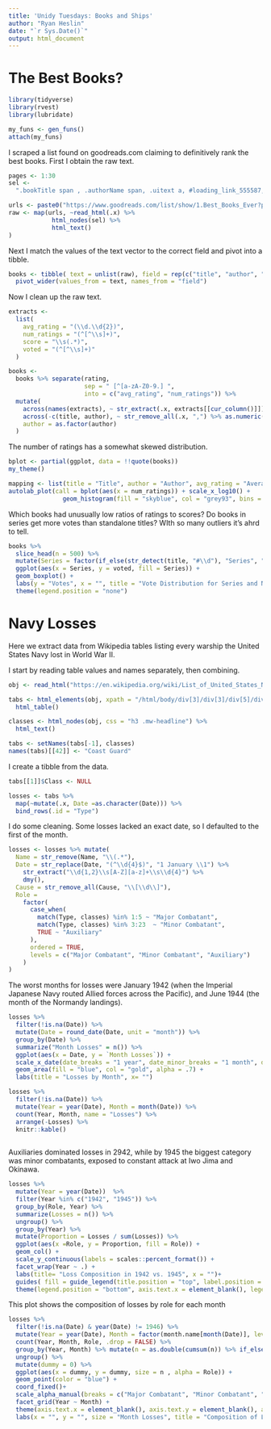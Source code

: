 ```yaml
---
title: 'Unidy Tuesdays: Books and Ships'
author: "Ryan Heslin"
date: "`r Sys.Date()`"
output: html_document
---
```

# The Best Books?
```r
library(tidyverse)
library(rvest)
library(lubridate)

my_funs <- gen_funs()
attach(my_funs)
```

I scraped a list found on goodreads.com claiming to definitively rank the best books. First I obtain the raw text.
```r
pages <- 1:30
sel <-
  ".bookTitle span , .authorName span, .uitext a, #loading_link_555587, .minirating"

urls <- paste0("https://www.goodreads.com/list/show/1.Best_Books_Ever?page=", pages)
raw <- map(urls, ~read_html(.x) %>% 
            html_nodes(sel) %>% 
            html_text()
)

```

Next I match the values of the text vector to the correct field and pivot into a tibble.
```r
books <- tibble( text = unlist(raw), field = rep(c("title", "author", "rating", "score", "voted"), times = length(text) /5), rank = cumsum(field == "title")) %>% 
  pivot_wider(values_from = text, names_from = "field")
```

Now I clean up the raw text.
```r
extracts <-
  list(
    avg_rating = "(\\d.\\d{2})",
    num_ratings = "(^[^\\s]+)",
    score = "\\s(.*)",
    voted = "(^[^\\s]+)"
  )

books <-
  books %>% separate(rating,
                     sep = " [^[a-zA-Z0-9.] ",
                     into = c("avg_rating", "num_ratings")) %>%
  mutate(
    across(names(extracts), ~ str_extract(.x, extracts[[cur_column()]])),
    across(-c(title, author), ~ str_remove_all(.x, ",") %>% as.numeric()),
    author = as.factor(author)
  )
```

The number of ratings has a somewhat skewed distribution.
```r
bplot <- partial(ggplot, data = !!quote(books))
my_theme()

mapping <- list(title = "Title", author = "Author", avg_rating = "Average Rating", num_ratings = "Number of Ratings")
autolab_plot(call = bplot(aes(x = num_ratings)) + scale_x_log10() + 
               geom_histogram(fill = "skyblue", col = "grey93", bins = 40), mapping, y = "Density")
```

Which books had unusually low ratios of ratings to scores?
Do books in series get more votes than standalone titles? WIth so many outliers it's ahrd to tell.
```r
books %>%
  slice_head(n = 500) %>% 
  mutate(Series = factor(if_else(str_detect(title, "#\\d"), "Series", "Standalone"))) %>%
  ggplot(aes(x = Series, y = voted, fill = Series)) +
  geom_boxplot() +
  labs(y = "Votes", x = "", title = "Vote Distribution for Series and Non-Series") +
  theme(legend.position = "none")
```

# Navy Losses

Here we extract data from Wikipedia tables listing every warship the United States Navy lost in World War II.

I start by reading table values and names separately, then combining.
```r
obj <- read_html("https://en.wikipedia.org/wiki/List_of_United_States_Navy_losses_in_World_War_II")

tabs <- html_elements(obj, xpath = "/html/body/div[3]/div[3]/div[5]/div[1]/table") %>% 
  html_table()

classes <- html_nodes(obj, css = "h3 .mw-headline") %>% 
  html_text()

tabs <- setNames(tabs[-1], classes)
names(tabs)[[42]] <- "Coast Guard"
```

I create a tibble from the data.
```r
tabs[[1]]$Class <- NULL

losses <- tabs %>% 
  map(~mutate(.x, Date =as.character(Date))) %>% 
  bind_rows(.id = "Type")
```

I do some cleaning. Some losses lacked an exact date, so I defaulted to the first of the month.
```r

losses <- losses %>% mutate(
  Name = str_remove(Name, "\\(.*"),
  Date = str_replace(Date, "(^\\d{4}$)", "1 January \\1") %>%
    str_extract("\\d{1,2}\\s[A-Z][a-z]+\\s\\d{4}") %>%
    dmy(),
  Cause = str_remove_all(Cause, "\\[\\d\\]"),
  Role =
    factor(
      case_when(
        match(Type, classes) %in% 1:5 ~ "Major Combatant",
        match(Type, classes) %in% 3:23  ~ "Minor Combatant",
        TRUE ~ "Auxiliary"
      ),
      ordered = TRUE,
      levels = c("Major Combatant", "Minor Combatant", "Auxiliary")
    )
)
```


The worst months for losses were January 1942 (when the Imperial Japanese Navy routed Allied forces across the Pacific), and June 1944 (the month of the Normandy landings).
```r
losses %>% 
  filter(!is.na(Date)) %>% 
  mutate(Date = round_date(Date, unit = "month")) %>% 
  group_by(Date) %>% 
  summarize("Month Losses" = n()) %>% 
  ggplot(aes(x = Date, y = `Month Losses`)) +
  scale_x_date(date_breaks = "1 year", date_minor_breaks = "1 month", date_labels = "%Y" ) +
  geom_area(fill = "blue", col = "gold", alpha = .7) +
  labs(title = "Losses by Month", x= "")

losses %>%
  filter(!is.na(Date)) %>% 
  mutate(Year = year(Date), Month = month(Date)) %>% 
  count(Year, Month, name = "Losses") %>% 
  arrange(-Losses) %>% 
  knitr::kable()
              
```

Auxiliaries dominated losses in 2942, while by 1945 the biggest category was minor combatants, exposed to constant attack at Iwo Jima and Okinawa.
```r
losses %>% 
  mutate(Year = year(Date))  %>% 
  filter(Year %in% c("1942", "1945")) %>% 
  group_by(Role, Year) %>% 
  summarize(Losses = n()) %>%
  ungroup() %>% 
  group_by(Year) %>% 
  mutate(Proportion = Losses / sum(Losses)) %>% 
  ggplot(aes(x =Role, y = Proportion, fill = Role)) +
  geom_col() +
  scale_y_continuous(labels = scales::percent_format()) +
  facet_wrap(Year ~ .) +
  labs(title= "Loss Composition in 1942 vs. 1945", x = "")+
  guides( fill = guide_legend(title.position = "top", label.position = "bottom")) +
  theme(legend.position = "bottom", axis.text.x = element_blank(), legend.margin = margin(t = .5, r = 1, l =1, b = .5), legend.box.margin = margin(t = -3), legend.box.spacing = unit(.001, "cm"))
```

This plot shows the composition of losses by role for each month
```r
losses %>% 
  filter(!is.na(Date) & year(Date) != 1946) %>% 
  mutate(Year = year(Date), Month = factor(month.name[month(Date)], levels = month.name)) %>% 
  count(Year, Month, Role, .drop = FALSE) %>% 
  group_by(Year, Month) %>% mutate(n = as.double(cumsum(n)) %>% if_else(. == 0, NA_real_, .)) %>% 
  ungroup() %>% 
  mutate(dummy = 0) %>% 
  ggplot(aes(x = dummy, y = dummy, size = n , alpha = Role)) +
  geom_point(color = "blue") +
  coord_fixed()+
  scale_alpha_manual(breaks = c("Major Combatant", "Minor Combatant", "Auxiliary"), values = c(1, .6, .2)) +
  facet_grid(Year ~ Month) +
  theme(axis.text.x = element_blank(), axis.text.y = element_blank(), axis.ticks = element_blank(), panel.grid.major.x = element_blank(), strip.text = element_text(hjust = .05), strip.text.x = element_text(size = 9), panel.spacing = unit(0, "cm"), legend.position = "bottom", legend.margin = margin(t = 1, r = 1, l =1, b = .5), legend.box.margin = margin(t = -5)) +
  labs(x = "", y = "", size = "Month Losses", title = "Composition of Losses by Year and Month")
           
```



